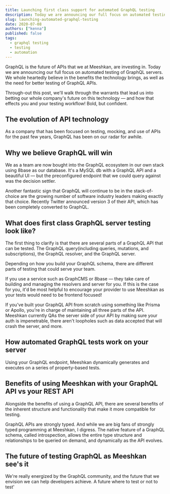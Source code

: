 ```yaml
---
title: Launching first class support for automated GraphQL testing
description: Today we are announcing our full focus on automated testing of GraphQL servers.
slug: launching-automated-graphql-testing
date: 2020-07-08
authors: ["kenna"]
published: false
tags:
  - graphql testing
  - testing
  - automation
---
```


GraphQL is the future of APIs that we at Meeshkan, are investing in. Today we are announcing our full focus on automated testing of GraphQL servers. We whole heartedly believe in the benefits the technology brings, as well as the need for better testing of GraphQL APIs.

Through-out this post, we'll walk through the warrants that lead us into betting our whole company's future on this technology — and how that effects you and your testing workflow! Bold, but confident.

## The evolution of API technology

As a company that has been focused on testing, mocking, and use of APIs for the past few years, GraphQL has been on our radar for awhile.

## Why we believe GraphQL will win

We as a team are now bought into the GraphQL ecosystem in our own stack using 8base as our database. It's a MySQL db with a GraphQL API and a beautiful UI — but the preconfigured endpoint that we could query against was the decision settler.

Another fantastic sign that GraphQL will continue to be in the stack-of-choice are the growing number of software industry leaders making exactly that choice. Recently Twitter announced version 3 of their API, which has been completely converted to GraphQL.

## What does first class GraphQL server testing look like?

The first thing to clarify is that there are several parts of a GraphQL API that can be tested. The GraphQL query(including queries, mutations, and subscriptions), the GraphQL resolver, and the GraphQL server.

Depending on how you build your GraphQL schema, there are different parts of testing that could serve your team.

If you use a service such as GraphCMS or 8base — they take care of building and managing the resolvers and server for you. If this is the case for you, it'd be most helpful to encourage your provider to use Meeshkan as your tests would need to be frontend focused!

If you've built your GraphQL API from scratch using something like Prisma or Apollo, you're in charge of maintaining all three parts of the API. Meeshkan currently QAs the server side of your API by making sure your auth is impenetrable, there aren't loopholes such as data accepted that will crash the server, and more.

## How automated GraphQL tests work on your server

Using your GraphQL endpoint, Meeshkan dynamically generates and executes on a series of property-based tests.

## Benefits of using Meeshkan with your GraphQL API vs your REST API

Alongside the benefits of using a GraphQL API, there are several benefits of the inherent structure and functionality that make it more compatible for testing.

GraphQL APIs are strongly typed. And while we are big fans of strongly typed programming at Meeshkan, I digress. The native feature of a GraphQL schema, called introspection, allows the entire type structure and relationships to be queried on demand, and dynamically as the API evolves.

## The future of testing GraphQL as Meeshkan see's it

We're really energized by the GraphQL community, and the future that we envision we can help developers achieve. A future where to test or not to test'
